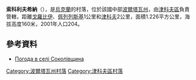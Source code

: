 {{coord|50|12|3|N|34|18|1|E|scale:100000_region:UA|display=title}}

'''索科利夫希納'''（{{lang-uk|Соколівщина}}），是[[烏克蘭|烏克蘭]]的村落，位於該國中部[[波爾塔瓦州|波爾塔瓦州]]，由[[津科夫區|津科夫區]]負責管轄，距離[[戈羅比伊_(津科夫區)|戈羅比伊]]、[[佩列列斯基_(波爾塔瓦州)|佩列列斯基]]1公里和[[津科夫|津科夫]]2公里，面積1.226平方公里，海拔高度160米，2001年人口204。

==參考資料==
* [http://weather.in.ua/ua/poltavskaja/24410 Погода в селі Соколівщина] {{Wayback|url=http://weather.in.ua/ua/poltavskaja/24410 |date=20111220030130 }}

{{DEFAULTSORT:Соколівщина}}
[[Category:波爾塔瓦州村落|Category:波爾塔瓦州村落]]
[[Category:津科夫區村落|Category:津科夫區村落]]


{{Poltava-geo-stub}}